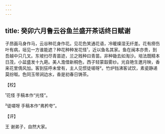```yaml
---
---
---
```

title: 癸卯六月鲁云谷鱼兰盛开茶话终日赋谢
---







子昂画马身作马，云谷种花身作花。见花色笑通花语，冷暖燥湿无纤差。花有痨伤叶有病，垣见一方谁能遮？种花种种发花怪¹，近以鱼名其家。鱼在闽本亦贵，到吾越中只几叉。东坡扫尽青苗迹，兰之贱种曰青苗。非种锄去如淘沙。培法既精本日茂，小盆盛发十九葩。美人澹借新桐色，西子轻蒙縠雾纱。光自艳生邀月映，香来花里倩风加。客到狂呼未曾有，主人见惯徒嗟呀²。竹炉铛沸客试饮，素瓷静递莫纷呶。色同玉带涧边水，香是初春日铸茶。

【校】

¹花怪 手稿本作“光怪”。

²徒嗟呀 手稿本作“弗矜夸”。

【评】

王 谢弟子，自然大家。